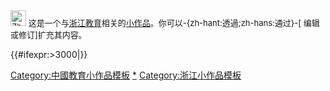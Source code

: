 <div class="notice metadata" id="stub" style="font-size: small;">[[File:Zhejiang map.png|25px]]&nbsp;这是一个与[[:Category:浙江教育|浙江教育]]相关的[[Wikipedia:小作品|小作品]]。你可以-{zh-hant:透過;zh-hans:通过}-<span class="plainlinks">[{{fullurl:{{FULLPAGENAME}}|action=edit}} 编辑或修订]</span>扩充其内容。</div><includeonly>[[Category:浙江教育小作品|{{PAGENAME}}]]{{#ifexpr:{{PAGESIZE:{{FULLPAGENAME}}|R}}>3000|[[Category:字数已超过3000字节的小作品|{{PAGENAME}}]]}}</includeonly>
<noinclude>[[Category:中國教育小作品模板]]
[[Category:浙江教育小作品|*]]
[[Category:浙江小作品模板]]
</noinclude>